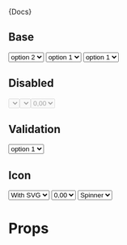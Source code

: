 


<Meta title="Components|Selects" component={Select} />

<Description>{Docs}</Description>


##  Base

<Preview>
  <Story name="Base" decorators={[withKnobs,withA11y]}>
    <form className="row-items" style={{display: 'flex'}}>
      <Select label="label" style={{flex: '1'}} >
        <option>option 1</option>
        <option selected>option 2</option>
        <option>option 3</option>
      </Select>
      <Select label="label" style={{flex: '1'}} >
        <option>option 1</option>
        <option>option 2</option>
        <option>option 3</option>
      </Select>
      <Select label="label" placeholder="Chose your Option" style={{flex: '1'}}>
        <option>option 1</option>
        <option>option 2</option>
        <option>option 3</option>
      </Select>
    </form>
  </Story>
</Preview>


##  Disabled

<Preview>
  <Story name="disabled" decorators={[withKnobs,withA11y]}>
    <div className="row-items" style={{display: 'flex'}}>
      <Select name="disabled" label="disabled" disabled style={{flex: '1'}}/>
      <Select name="disabled" label="disabled" placeholder="placeholder" disabled style={{flex: '1'}}/>
      <Select name="disabled" label="disabled" icon="R$" disabled style={{flex: '1'}}>
        <option selected>0,00</option>
      </Select>
    </div>
  </Story>
</Preview>



##  Validation

<Preview>
  <Story name="Validation" decorators={[withKnobs,withA11y]}>
    <Select name="error" label="Error Sample" error="Errors will be displayed here">
      <option>option 1</option>
      <option>option 2</option>
      <option>option 3</option>
    </Select>
  </Story>
</Preview>

##  Icon

<Preview>
  <Story name="icon" decorators={[withKnobs,withA11y]}>
    <div className="row-items" style={{display: 'flex'}}>
      <Select label="With Icon"  style={{flex: '1'}} icon={
        <svg xmlns="http://www.w3.org/2000/svg" >
          <path d="M 20.480469 6.5625 L 21.28125 10.5 L 2.71875 10.5 L 3.519531 6.5625 Z M 22.667969 0 L 1.332031 0 L 1.332031 2.625 L 22.667969 2.625 Z M 22.667969 3.9375 L 1.332031 3.9375 L 0 10.5 L 0 13.125 L 1.332031 13.125 L 1.332031 21 L 14.667969 21 L 14.667969 13.125 L 20 13.125 L 20 21 L 22.667969 21 L 22.667969 13.125 L 24 13.125 L 24 10.5 Z M 4 18.375 L 4 13.125 L 12 13.125 L 12 18.375 Z M 4 18.375 " />
        </svg>
      }>
        <option selected>With SVG</option>
      </Select>
      <Select label="With Icon" placeholder="placeholder" icon="R$" style={{flex: '1'}}>
        <option selected>0,00</option>
      </Select>
      <Select label="With Icon" icon={<Spinner small/>} style={{flex: '1'}}>
        <option selected>Spinner</option>
      </Select>
    </div>
  </Story>
</Preview>

# Props

<Props of={Select} />
